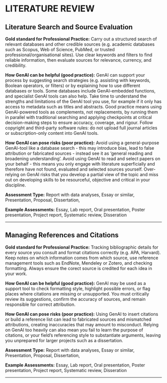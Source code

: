 #  LITERATURE REVIEW 
 
## Literature Search and Source Evaluation

**Gold standard for Professional Practice:** Carry out a structured search of relevant databases and other credible sources (e.g. academic databases such as Scopus, Web of Science, PubMed, or trusted professional/organisational sites). Use clear keywords and filters to find reliable information, then evaluate sources for relevance, currency, and credibility.

**How GenAI can be helpful (good practice):** GenAI can support your process by suggesting search strategies (e.g. assisting with keywords, Boolean operators, or filters) or by explaining how to use different databases or tools. Some databases include GenAI-embedded functions, and specialist GenAI tools can also help. Take time to understand the strengths and limitations of the GenAI tool you use, for example if it only has access to metadata such as titles and abstracts. Good practice means using GenAI-powered tools as complements, not replacements, by running them in parallel with traditional searching and applying checkpoints at critical decision-making steps to ensure accuracy, coverage, and rigour. Follow copyright and third-party software rules: do not upload full journal articles or subscription-only content into GenAI tools. 

**How GenAI can pose risks (poor practice):** Avoid using a general-purpose GenAI-tool like a database search - this may introduce bias, lead to false attribution or fabricated sources - instead see it as 'general reading and broadening understanding'. Avoid using GenAI to read and select papers on your behalf - this means you only engage with literature superficially and therefore have not found, evaluated and selected sources yourself. Over-relying on GenAI risks that you develop a partial view of the topic and miss out on developing skills to be resourceful, objective and critical in your discipline.

**Assessment Type:** Report with data analyses, Essay or similar, Presentation, Proposal, Dissertation,

**Example Assessments:** Essay, Lab report, Oral presentation, Poster presentation, Project report, Systematic review, Disseration

---
 
## Managing References and Citations

**Gold standard for Professional Practice:** Tracking bibliographic details for every source you consult and format citations correctly (e.g. APA, Harvard). Keep notes on which information comes from which source, use reference management tools such as EndNote, Mendeley or Zotero, and checking formatting. Always ensure the corect source is credited for each idea in your work.

**How GenAI can be helpful (good practice):** GenAI may be used as a support tool to check formatting style, highlight possible errors, or flag places where citations are missing or unsupported. You must critically review its suggestions, confirm the accuracy of sources, and remain responsible for correct attribution. 

**How GenAI can pose risks (poor practice):** Using GenAI to insert citations or build a reference list can lead to fabricated sources and mismatched attributions, creating inaccuracies that may amount to misconduct. Relying on GenAI too heavily can also mean you fail to learn the purpose of citations, or your field’s referencing style to substantiate arguments, leaving you unprepared for larger projects such as a dissertation.

**Assessment Type:** Report with data analyses, Essay or similar, Presentation, Proposal, Dissertation,

**Example Assessments:** Essay, Lab report, Oral presentation, Poster presentation, Project report, Systematic review, Disseration

---
